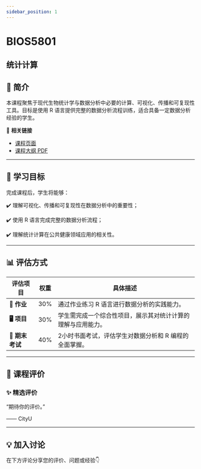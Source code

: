 ```yaml
---
sidebar_position: 1
---
```


# BIOS5801
## 统计计算

## **📘 简介**
本课程聚焦于现代生物统计学与数据分析中必要的计算、可视化、传播和可复现性工具。目标是使用 R 语言提供完整的数据分析流程训练，适合具备一定数据分析经验的学生。

🔗 **相关链接**
- [课程页面](https://www.cityu.edu.hk/catalogue/pg/202425/course/BIOS5801.htm)
- [课程大纲 PDF](https://www.cityu.edu.hk/catalogue/pg/202425/course/BIOS5801.pdf)

---

## **🎯 学习目标**

完成课程后，学生将能够：

✔️ 理解可视化、传播和可复现性在数据分析中的重要性；

✔️ 使用 R 语言完成完整的数据分析流程；

✔️ 理解统计计算在公共健康领域应用的相关性。

---

## **📊 评估方式**

| **评估项目**          | **权重** | **具体描述**                                                                                       |
|----------------------|---------|---------------------------------------------------------------------------------------------------|
| **📝 作业**            | 30%     | 通过作业练习 R 语言进行数据分析的实践能力。                                                         |
| **🖥️ 项目**            | 30%     | 学生需完成一个综合性项目，展示其对统计计算的理解与应用能力。                                         |
| **📄 期末考试**        | 40%     | 2小时书面考试，评估学生对数据分析和 R 编程的全面掌握。                                               |

---

## **💬 课程评价**

### ✨ **精选评价**
<div className={commentStyles.commentBox}>
    <p className={commentStyles.commentText}>
        “期待你的评价。”
    </p>
    <p className={commentStyles.commentAuthor}>—— CityU</p>
</div>

---

## **💡 加入讨论**

在下方评论分享您的评价、问题或经验👇
<Utterances />